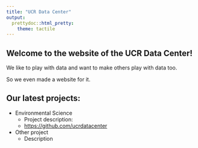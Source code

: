 ```yaml
---
title: "UCR Data Center"
output: 
  prettydoc::html_pretty:
    theme: tactile
---
```


## Welcome to the website of the UCR Data Center!

We like to play with data and want to make others play with data too.

So we even made a website for it.

## Our latest projects:
* Environmental Science
  + Project description: 
  + [https://github.com/ucrdatacenter](View data files)
* Other project
  + Description